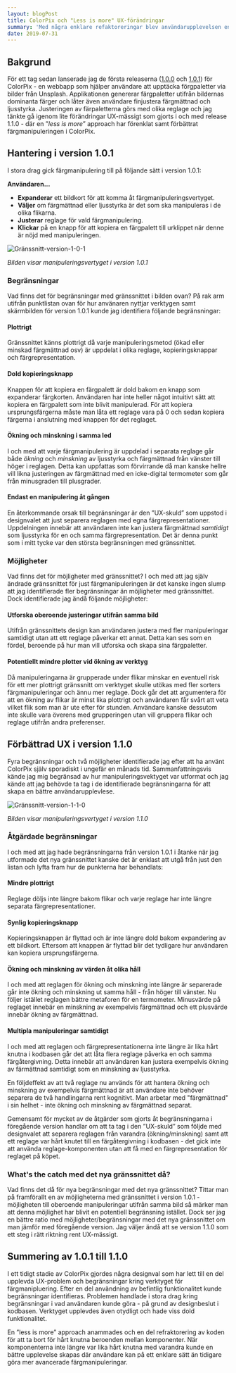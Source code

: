 ```yaml
---
layout: blogPost
title: ColorPix och "Less is more" UX-förändringar
summary: 'Med några enklare refaktoreringar blev användarupplevelsen enklare men låter samtidigt användaren göra mer.'
date: 2019-07-31
---
```


## Bakgrund
För ett tag sedan lanserade jag de första releaserna ([1.0.0](https://github.com/danielv14/ColorPix/releases/tag/v1.0.0) och [1.0.1](https://github.com/danielv14/ColorPix/releases/tag/v.1.0.1)) för ColorPix - en webbapp som hjälper användare att upptäcka förgpaletter via bilder från Unsplash. Applikationen genererar färgpaletter utifrån bildernas dominanta färger och låter även användare finjustera färgmättnad och ljusstyrka. 
Justeringen av färpaletterna görs med olika reglage och jag tänkte gå igenom lite förändringar UX-mässigt som gjorts i och med release 1.1.0 - där en ”_less is more_” approach har förenklat samt förbättrat färgmanipuleringen i ColorPix.

## Hantering i version 1.0.1
I stora drag gick färgmanipulering till på följande sätt i version 1.0.1:

**Användaren...**

* **Expanderar** ett bildkort för att komma åt färgmanipuleringsvertyget.
* **Väljer** om färgmättnad eller ljusstyrka är det som ska manipuleras i de olika flikarna.
* **Justerar** reglage för vald färgmanipulering.
* **Klickar** på en knapp för att kopiera en färgpalett till urklippet när denne är nöjd med manipuleringen.

![Gränssnitt-version-1-0-1](/img/posts/colorpix-ux-before.png)

*Bilden visar manipuleringsvertyget i version 1.0.1*

### Begränsningar
Vad finns det för begränsningar med gränssnittet i bilden ovan? På rak arm utifrån punktlistan ovan för hur använaren nyttjar verktygen samt skärmbilden för version 1.0.1 kunde jag identifiera följande begränsningar:

#### Plottrigt
Gränssnittet känns plottrigt då varje manipuleringsmetod (ökad eller minskad färgmättnad osv) är uppdelat i olika reglage, kopieringsknappar och färgrepresentation. 

#### Dold kopieringsknapp
Knappen för att kopiera en färgpalett är dold bakom en knapp som expanderar färgkorten. Användaren har inte heller något intuitivt sätt att kopiera en färgpalett som inte blivit manipulerad. För att kopiera ursprungsfärgerna måste man låta ett reglage vara på 0 och sedan kopiera färgerna i anslutning med knappen för det reglaget.

#### Ökning och minskning i samma led
I och med att varje färgmanipulering är uppdelad i separata reglage går både _ökning_ och _minskning_ av ljusstyrka och färgmättnad från vänster till höger i reglagen. Detta kan uppfattas som förvirrande då man kanske hellre vill likna justeringen av färgmättnad med en icke-digital termometer som går från minusgraden till plusgrader. 

#### Endast en manipulering åt gången
En återkommande orsak till begränsningar är den ”UX-skuld” som uppstod i designvalet att just separera reglagen med egna färgrepresentationer. Uppdelningen innebär att användaren inte kan justera färgmättnad _samtidigt_ som ljusstyrka för en och samma färgrepresentation.  Det är denna punkt som i mitt tycke var den största begränsningen med gränssnittet.

### Möjligheter
Vad finns det för möjligheter med gränssnittet? I och med att jag själv ändrade gränssnittet för just färgmanipuleringen är det kanske ingen slump att jag identifierade fler begränsningar än möjligheter med gränssnittet. Dock  identifierade jag ändå följande möjligheter: 

#### Utforska oberoende justeringar utifrån samma bild
Utifrån gränssnittets design kan användaren justera med fler manipuleringar samtidigt utan att ett reglage påverkar ett annat. Detta kan ses som en fördel, beroende på hur man vill utforska och skapa sina färgpaletter. 

#### Potentiellt mindre plotter vid ökning av verktyg
Då manipuleringarna är grupperade under flikar minskar en eventuell risk för ett mer plottrigt gränssnitt om verktyget skulle utökas med fler sorters färgmanipuleringar och ännu mer reglage. Dock går det att argumentera för att en ökning av flikar är minst lika plottrigt och användaren får svårt att veta vilket flik som man är ute efter för stunden. Användare kanske dessutom inte skulle vara överens med grupperingen utan vill gruppera flikar och reglage utifrån andra preferenser. 

## Förbättrad UX i version 1.1.0
Fyra begränsningar och två möjligheter identifierade jag efter att ha använt ColorPix själv sporadiskt i ungefär en månads tid. Sammanfattningsvis kände jag mig begränsad av hur manipuleringsvektyget var utformat och jag kände att jag behövde ta tag i de identifierade begränsningarna för att skapa en bättre användarupplevlese. 

![Gränssnitt-version-1-1-0](/img/posts/colorpix-ux-after.png)

*Bilden visar manipuleringsvertyget i version 1.1.0*

### Åtgärdade begränsningar
I och med att jag hade begränsningarna från version 1.0.1 i åtanke när jag utformade det nya gränssnittet kanske det är enklast att utgå från just den listan och lyfta fram hur de punkterna har behandlats:

#### Mindre plottrigt
Reglage döljs inte längre bakom flikar och varje reglage har inte längre separata färgrepresentationer.

#### Synlig kopieringsknapp
Kopieringsknappen är flyttad och är inte längre dold bakom expandering av ett bildkort. Eftersom att knappen är flyttad blir det tydligare hur användaren kan kopiera ursprungsfärgerna.

#### Ökning och minskning av värden åt olika håll
I och med att reglagen för ökning och minskning inte längre är separerade går inte ökning och minskning ut samma håll - från höger till vänster. Nu följer istället reglagen bättre metaforen för en termometer. Minusvärde på reglaget innebär en minskning av exempelvis färgmättnad och ett plusvärde innebär ökning av färgmättnad.

#### Multipla manipuleringar samtidigt
I och med att reglagen och färgrepresentationerna inte längre är lika hårt knutna i kodbasen går det att låta flera reglage påverka en och samma färgåtergivning. Detta innebär att användaren kan justera exempelvis ökning av färmättnad samtidigt som en minskning av ljusstyrka. 

En följdeffekt av att två reglage nu används för att hantera ökning och minskning av exempelvis färgmättnad är att användare inte behöver separera de två handlingarna rent kognitivt. Man arbetar med "färgmättnad" i sin helhet - inte ökning och minskning av färgmättnad separat.

Gemensamt för mycket av de åtgärder som gjorts åt begränsningarna i föregående version handlar om att ta tag i den ”UX-skuld” som följde med designvalet att separera reglagen från varandra (ökning/minskning) samt att ett reglage var hårt knutet till en färgåtergivning i kodbasen - det gick inte att använda reglage-komponenten utan att få med en färgrepresentation för reglaget på köpet.

### What's the catch med det nya gränssnittet då?
Vad finns det då för nya begränsningar med det nya gränssnittet? Tittar man på framförallt en av möjligheterna med gränssnittet i version 1.0.1 -  möjligheten till oberoende manipuleringar utifrån samma bild så märker man att denna möjlighet har blivit en potentiell begränsning istället. Dock ser jag en bättre ratio med möjligheter/begränsningar med det nya gränssnittet om man jämför med föregående version. Jag väljer ändå att se version 1.1.0 som ett steg i rätt riktning rent UX-mässigt. 

## Summering av 1.0.1 till 1.1.0
I ett tidigt stadie av ColorPix gjordes några designval som har lett till en del upplevda UX-problem och begränsningar kring verktyget för färgmanipluering. Efter en del användning av befintlig funktionalitet kunde begränsningar identifieras. Problemen handlade i stora drag kring begränsningar i vad användaren kunde göra - på grund av designbeslut i kodbasen. Verktyget upplevdes även otydligt och hade viss dold funktionalitet.

En ”less is more” approach anammades och en del refraktorering av koden för att ta bort för hårt knutna beroenden mellan komponenter. När komponenterna inte längre var lika hårt knutna med varandra kunde en bättre upplevelse skapas där användare kan på ett enklare sätt än tidigare göra mer avancerade färgmanipuleringar. 
